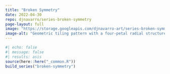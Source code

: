 ```yaml
---
title: "Broken Symmetry"
date: 2022-04-30
repo: djnavarro/series-broken-symmetry
page-layout: full
image: "https://storage.googleapis.com/djnavarro-art/series-broken-symmetry/800/pollen_62_6201.jpg"
image-alt: "Geometric tiling pattern with a four-petal radial structure in yellow, blue, and red"
---
```

   
::: {.grid}
  
```r
#| echo: false
#| message: false
#| results: asis
source(here::here("_common.R"))
build_series("broken-symmetry")
```
   
:::
   
